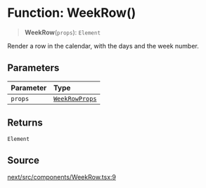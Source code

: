 # Function: WeekRow()

> **WeekRow**(`props`): `Element`

Render a row in the calendar, with the days and the week number.

## Parameters

| Parameter | Type |
| :------ | :------ |
| `props` | [`WeekRowProps`](/api/next/interfaces/WeekRowProps.mdx) |

## Returns

`Element`

## Source

[next/src/components/WeekRow.tsx:9](https://github.com/gpbl/react-day-picker/blob/6515ed496/next/src/components/WeekRow.tsx#L9)
